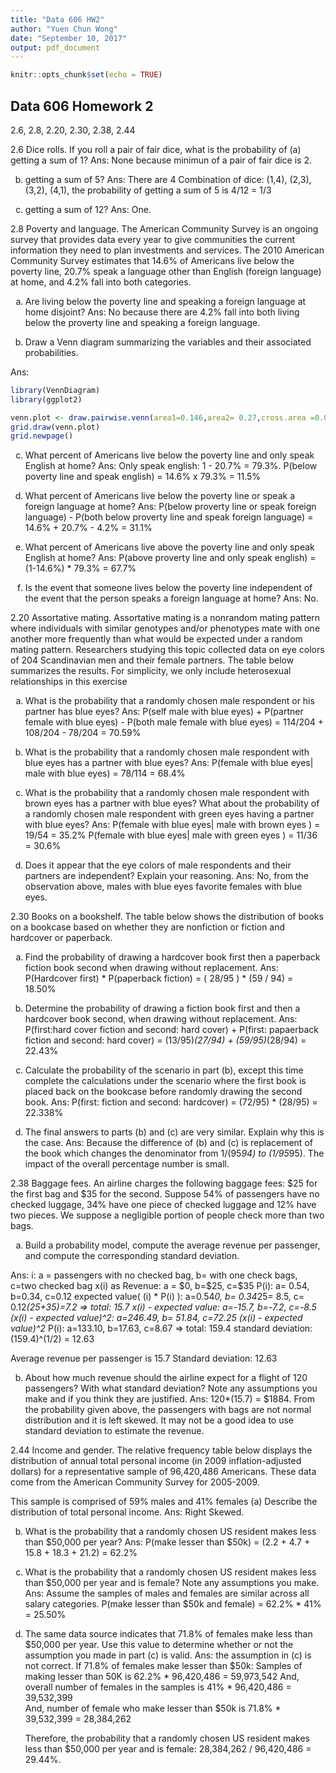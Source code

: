 ```yaml
---
title: "Data 606 HW2"
author: "Yuen Chun Wong"
date: "September 10, 2017"
output: pdf_document
---
```


```r
knitr::opts_chunk$set(echo = TRUE)
```

## Data 606 Homework 2
2.6, 2.8, 2.20, 2.30, 2.38, 2.44


2.6 Dice rolls. If you roll a pair of fair dice, what is the probability of
(a) getting a sum of 1?
  Ans: None because minimun of a pair of fair dice is 2.
  
(b) getting a sum of 5?
  Ans: There are 4 Combination of dice: (1,4), (2,3), (3,2), (4,1), the probability of getting a sum of 5 is 4/12 = 1/3
  
  
(c) getting a sum of 12?
  Ans: One.


2.8 Poverty and language. The American Community Survey is an ongoing survey that
provides data every year to give communities the current information they need to plan investments and services. The 2010 American Community Survey estimates that 14.6% of Americans live below the poverty line, 20.7% speak a language other than English (foreign language) at home, and 4.2% fall into both categories.

(a) Are living below the poverty line and speaking a foreign language at home disjoint?
  Ans: No because there are 4.2% fall into both living below the proverty line and speaking a foreign language.

(b) Draw a Venn diagram summarizing the variables and their associated probabilities.


  Ans:
```r
library(VennDiagram)
library(ggplot2)

venn.plot <- draw.pairwise.venn(area1=0.146,area2= 0.27,cross.area =0.042, c("Below proverty line", " Speaker Foreign Lang"))
grid.draw(venn.plot)
grid.newpage()

```

(c) What percent of Americans live below the poverty line and only speak English at home?
  Ans: 
   Only speak english: 1 - 20.7% = 79.3%.
   P(below poverty line and speak english) = 14.6% x 79.3% = 11.5%
   
(d) What percent of Americans live below the poverty line or speak a foreign language at home?
  Ans: 
    P(below proverty line or speak foreign language) - P(both below proverty line and speak foreign language) = 14.6% + 20.7% - 4.2% = 31.1%
    

(e) What percent of Americans live above the poverty line and only speak English at home?
  Ans:
   P(above proverty line and only speak english) = (1-14.6%) * 79.3% = 67.7%


(f) Is the event that someone lives below the poverty line independent of the event that the person speaks a foreign language at home?
  Ans:
   No.

2.20 Assortative mating. Assortative mating is a nonrandom mating pattern where individuals with similar genotypes and/or phenotypes mate with one another more frequently than what would be expected under a random mating pattern. Researchers studying this topic collected data on eye colors of 204 Scandinavian men and their female partners. The table below summarizes the results. For simplicity, we only include heterosexual relationships in this exercise


(a) What is the probability that a randomly chosen male respondent or his partner has blue eyes?
 Ans: 
  P(self male with blue eyes) + P(partner female with blue eyes) - P(both male female with blue eyes) = 114/204 + 108/204 -  78/204 = 70.59%

(b) What is the probability that a randomly chosen male respondent with blue eyes has a partner with blue eyes?
  Ans:
   P(female with blue eyes| male with blue eyes) = 78/114 = 68.4%

(c) What is the probability that a randomly chosen male respondent with brown eyes has a partner with blue eyes? What about the probability of a randomly  chosen male respondent with green eyes having a partner with blue eyes?
  Ans:
   P(female with blue eyes| male with brown eyes ) = 19/54 = 35.2%
   P(female with blue eyes| male with green eyes ) = 11/36 = 30.6%


(d) Does it appear that the eye colors of male respondents and their partners are independent? Explain your reasoning.
  Ans:
    No, from the observation above, males with blue eyes favorite females with blue eyes.

2.30 Books on a bookshelf. The table below shows the distribution of books on a bookcase based on whether they are nonfiction or fiction and hardcover or paperback.



(a) Find the probability of drawing a hardcover book first then a paperback fiction book second when drawing without replacement.
 Ans:
   P(Hardcover first) * P(paperback fiction) = ( 28/95 ) * (59 / 94) = 18.50%

(b) Determine the probability of drawing a fiction book first and then a hardcover book second, when drawing without replacement.
 Ans:
  P(first:hard cover fiction and second: hard cover) + P(first: papaerback fiction and second: hard cover) = (13/95)*(27/94) + (59/95)*(28/94) = 22.43%  

(c) Calculate the probability of the scenario in part (b), except this time complete the calculations under the scenario where the first book is placed back on the bookcase before randomly drawing the second book.
 Ans:
   P(first: fiction and second: hardcover) = (72/95) * (28/95) = 22.338%


(d) The final answers to parts (b) and (c) are very similar. Explain why this is the case.
  Ans:
    Because the difference of (b) and (c) is replacement of the book which changes the denominator from 1/(95*94) to (1/95*95).  The impact of the overall percentage number is small. 
    


2.38 Baggage fees. An airline charges the following baggage fees: $25 for the first bag and $35 for the second. Suppose 54% of passengers have no checked luggage, 34% have one piece of checked luggage and 12% have two pieces. We suppose a negligible portion of people check more than two bags.

(a) Build a probability model, compute the average revenue per passenger, and compute the corresponding standard deviation.

  Ans:
 i: a = passengers with no checked bag, b= with one check bags, c=two checked bag
 x(i) as Revenue:  a = $0, b=$25, c=$35
 P(i): a= 0.54, b=0.34, c=0.12
 expected value( (i) * P(i) ): a=0.54*0, b= 0.34*25= 8.5,  c= 0.12*(25+35)=7.2 => total: 15.7
 x(i) - expected value: a=-15.7, b=-7.2, c=-8.5
 (x(i) - expected value)^2:  a=246.49, b= 51.84, c=72.25
 (x(i) - expected value)^2 * P(i): a=133.10, b=17.63, c=8.67 => total: 159.4
 standard deviation: (159.4)^(1/2) = 12.63

  Average revenue per passenger is 15.7
  Standard deviation: 12.63
  


(b) About how much revenue should the airline expect for a flight of 120 passengers? With what standard deviation? Note any assumptions you make and if you think they are justified.
  Ans:
    120*(15.7) = $1884.  From the probability given above, the passengers with bags are not normal distribution and it is left skewed.  It may not be a good idea to use standard deviation to estimate the revenue.

2.44 Income and gender. The relative frequency table below displays the distribution of annual total personal income (in 2009 inflation-adjusted dollars) for a representative sample of 96,420,486 Americans. These data come from the American Community Survey for 2005-2009.

This sample is comprised of 59% males and 41% females
(a) Describe the distribution of total personal income.
 Ans:
   Right Skewed.

(b) What is the probability that a randomly chosen US resident makes less than $50,000 per year?
  Ans:
  P(make lesser than $50k) =  (2.2 + 4.7 + 15.8 + 18.3 + 21.2) = 62.2%
  
  
(c) What is the probability that a randomly chosen US resident makes less than $50,000 per year and is female? Note any assumptions you make.
  Ans:
   Assume the samples of males and females are similar across all salary categories.
   P(make lesser than $50k and female) = 62.2% * 41% = 25.50%


(d) The same data source indicates that 71.8% of females make less than $50,000 per year. Use this value to determine whether or not the assumption you made in
part (c) is valid.
  Ans:
    the assumption in (c) is not correct.  If 71.8% of females make lesser than $50k: 
    Samples of making lesser than 50K is 62.2% * 96,420,486 =  59,973,542
    And, overall number of females in the samples is 41% * 96,420,486 = 39,532,399  
    And, number of female who make lesser than $50k is 71.8% * 39,532,399 =   28,384,262

    Therefore, the probability that a randomly chosen US resident makes less than $50,000 per year and is female: 28,384,262 / 96,420,486 = 29.44%.
    
    
